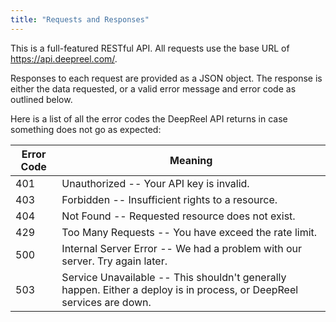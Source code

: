 ```yaml
---
title: "Requests and Responses"
---
```


This is a full-featured RESTful API. All requests use the base URL of https://api.deepreel.com/.

Responses to each request are provided as a JSON object. The response is either the data requested, or a valid error
message and error code as outlined below.

Here is a list of all the error codes the DeepReel API returns in case something does not go as expected:

| Error Code | Meaning                                                                                                               |
| ---------- | --------------------------------------------------------------------------------------------------------------------- |
| 401        | Unauthorized -- Your API key is invalid.                                                                              |
| 403        | Forbidden -- Insufficient rights to a resource.                                                                       |
| 404        | Not Found -- Requested resource does not exist.                                                                       |
| 429        | Too Many Requests -- You have exceed the rate limit.                                                                  |
| 500        | Internal Server Error -- We had a problem with our server. Try again later.                                           |
| 503        | Service Unavailable -- This shouldn't generally happen. Either a deploy is in process, or DeepReel services are down. |
